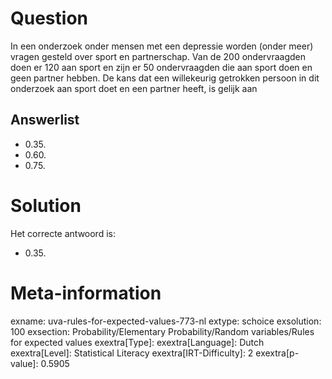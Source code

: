 Question
========

In een onderzoek onder mensen met een depressie worden (onder meer)
vragen gesteld over sport en partnerschap. Van de 200 ondervraagden doen
er 120 aan sport en zijn er 50 ondervraagden die aan sport doen en geen
partner hebben. De kans dat een willekeurig getrokken persoon in dit
onderzoek aan sport doet en een partner heeft, is gelijk aan

Answerlist
----------

* 0.35.
* 0.60.
* 0.75.

Solution
========

Het correcte antwoord is: 

* 0.35.

Meta-information
================
exname: uva-rules-for-expected-values-773-nl
extype: schoice
exsolution: 100
exsection: Probability/Elementary Probability/Random variables/Rules for expected values
exextra[Type]: 
exextra[Language]: Dutch
exextra[Level]: Statistical Literacy
exextra[IRT-Difficulty]: 2
exextra[p-value]: 0.5905
